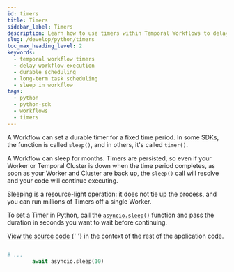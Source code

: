 ```yaml
---
id: timers
title: Timers
sidebar_label: Timers
description: Learn how to use timers within Temporal Workflows to delay execution, enabling durable and long-term scheduling of tasks that can persist even if the worker or cluster goes down.
slug: /develop/python/timers
toc_max_heading_level: 2
keywords:
  - temporal workflow timers
  - delay workflow execution
  - durable scheduling
  - long-term task scheduling
  - sleep in workflow
tags:
  - python
  - python-sdk
  - workflows
  - timers
---
```


A Workflow can set a durable timer for a fixed time period.
In some SDKs, the function is called `sleep()`, and in others, it's called `timer()`.

A Workflow can sleep for months.
Timers are persisted, so even if your Worker or Temporal Cluster is down when the time period completes, as soon as your Worker and Cluster are back up, the `sleep()` call will resolve and your code will continue executing.

Sleeping is a resource-light operation: it does not tie up the process, and you can run millions of Timers off a single Worker.

To set a Timer in Python, call the [`asyncio.sleep()`](https://docs.python.org/3/library/asyncio-task.html#sleeping) function and pass the duration in seconds you want to wait before continuing.

<div class="copycode-notice-container">
  <a href="https://github.com/temporalio/documentation/blob/main/sample-apps/python/continue_as_new/your_workflows_dacx.py">
    View the source code
  </a>{' '}
  in the context of the rest of the application code.
</div>

```python

# ...
        await asyncio.sleep(10)
```
